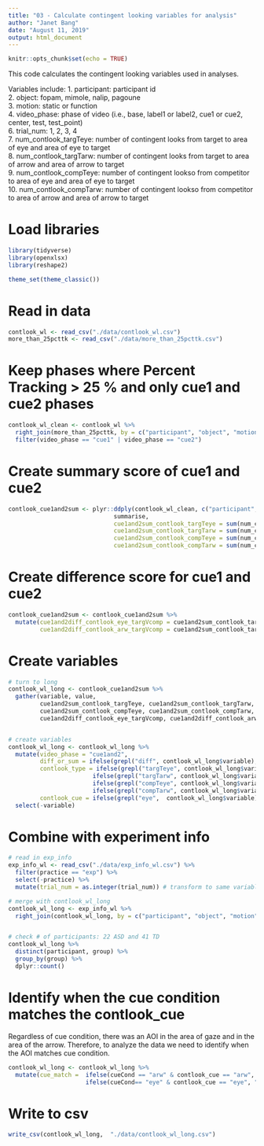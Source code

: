 ```yaml
---
title: "03 - Calculate contingent looking variables for analysis"
author: "Janet Bang"
date: "August 11, 2019"
output: html_document
---
```


```r
knitr::opts_chunk$set(echo = TRUE)
```


This code calculates the contingent looking variables used in analyses.

Variables include:
1. participant: participant id  
2. object: fopam, mimole, nalip, pagoune  
3. motion: static or function  
4. video_phase: phase of video (i.e., base, label1 or label2, cue1 or cue2, center, test, test_point)  
6. trial_num: 1, 2, 3, 4  
7. num_contlook_targTeye: number of contingent looks from target to area of eye and area of eye to target  
8. num_contlook_targTarw: number of contingent looks from target to area of arrow and area of arrow to target  
9. num_contlook_compTeye: number of contingent lookso from competitor to area of eye and area of eye to target  
10. num_contlook_compTarw: number of contingent lookso from competitor to area of arrow and area of arrow to target



# Load libraries
```r
library(tidyverse)
library(openxlsx)
library(reshape2)

theme_set(theme_classic())
```

# Read in data
```r
contlook_wl <- read_csv("./data/contlook_wl.csv")
more_than_25pcttk <- read_csv("./data/more_than_25pcttk.csv")
```


# Keep phases where Percent Tracking > 25 % and only cue1 and cue2 phases
```r
contlook_wl_clean <- contlook_wl %>% 
  right_join(more_than_25pcttk, by = c("participant", "object", "motion", "trial_num"))  %>% 
  filter(video_phase == "cue1" | video_phase == "cue2")
```



# Create summary score of cue1 and cue2
```r
contlook_cue1and2sum <- plyr::ddply(contlook_wl_clean, c("participant", "object", "motion", "trial_num"),
                              summarise,
                              cue1and2sum_contlook_targTeye = sum(num_contlook_targTeye),
                              cue1and2sum_contlook_targTarw = sum(num_contlook_targTarw),
                              cue1and2sum_contlook_compTeye = sum(num_contlook_compTeye),
                              cue1and2sum_contlook_compTarw = sum(num_contlook_compTarw))
```


# Create difference score for cue1 and cue2
```r
contlook_cue1and2sum <- contlook_cue1and2sum %>% 
  mutate(cue1and2diff_contlook_eye_targVcomp = cue1and2sum_contlook_targTeye - cue1and2sum_contlook_compTeye, 
         cue1and2diff_contlook_arw_targVcomp = cue1and2sum_contlook_targTarw - cue1and2sum_contlook_compTarw)
```


# Create variables
```r
# turn to long
contlook_wl_long <- contlook_cue1and2sum %>% 
  gather(variable, value, 
         cue1and2sum_contlook_targTeye, cue1and2sum_contlook_targTarw,
         cue1and2sum_contlook_compTeye, cue1and2sum_contlook_compTarw,
         cue1and2diff_contlook_eye_targVcomp, cue1and2diff_contlook_arw_targVcomp)


# create variables
contlook_wl_long <- contlook_wl_long %>% 
  mutate(video_phase = "cue1and2", 
         diff_or_sum = ifelse(grepl("diff", contlook_wl_long$variable), "contlook_diff", "contlook_sum"), 
         contlook_type = ifelse(grepl("targTeye", contlook_wl_long$variable), "targTeye", 
                        ifelse(grepl("targTarw", contlook_wl_long$variable), "targTarw", 
                        ifelse(grepl("compTeye", contlook_wl_long$variable), "compTeye", 
                        ifelse(grepl("compTarw", contlook_wl_long$variable), "compTarw", "targVcomp")))), 
         contlook_cue = ifelse(grepl("eye",  contlook_wl_long$variable), "eye", "arw")) %>% 
  select(-variable)
```


# Combine with experiment info
```r
# read in exp_info
exp_info_wl <- read_csv("./data/exp_info_wl.csv") %>% 
  filter(practice == "exp") %>% 
  select(-practice) %>% 
  mutate(trial_num = as.integer(trial_num)) # transform to same variable type as in contlook_wl_long

# merge with contlook_wl_long
contlook_wl_long <- exp_info_wl %>% 
  right_join(contlook_wl_long, by = c("participant", "object", "motion", "trial_num"))


# check # of participants: 22 ASD and 41 TD
contlook_wl_long %>% 
  distinct(participant, group) %>% 
  group_by(group) %>% 
  dplyr::count()
```


# Identify when the cue condition matches the contlook_cue
Regardless of cue condition, there was an AOI in the area of gaze and in the area of the arrow. Therefore, to analyze the data we need to identify when the AOI matches cue condition.
```r
contlook_wl_long <- contlook_wl_long %>% 
  mutate(cue_match =  ifelse(cueCond == "arw" & contlook_cue == "arw", "match", 
                      ifelse(cueCond== "eye" & contlook_cue == "eye", "match", "no_match")))
```


# Write to csv
```r
write_csv(contlook_wl_long,  "./data/contlook_wl_long.csv")
```
